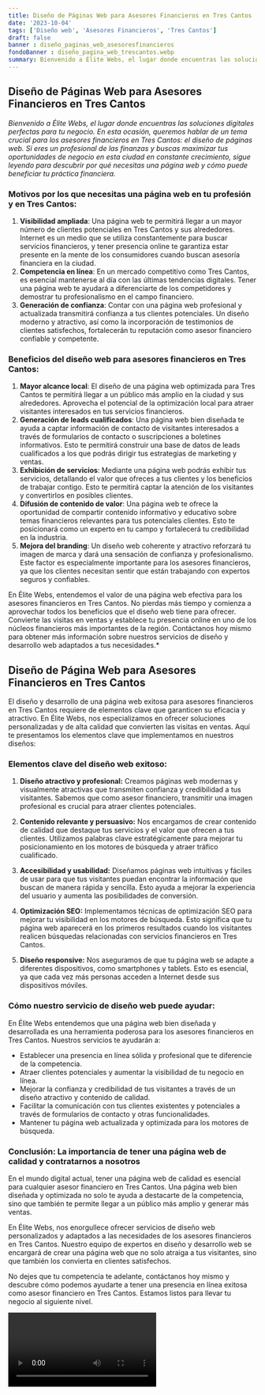 ```yaml
---
title: Diseño de Páginas Web para Asesores Financieros en Tres Cantos
date: '2023-10-04'
tags: ['Diseño web', 'Asesores Financieros', 'Tres Cantos']
draft: false
banner : diseño_paginas_web_asesoresfinancieros
fondoBanner : diseño_pagina_web_trescantos.webp
summary: Bienvenido a Élite Webs, el lugar donde encuentras las soluciones digitales perfectas para tu negocio. En esta ocasión, queremos hablar de un tema crucial para los asesores financieros en Tres Cantos el diseño de páginas web. Si eres un profesional de las finanzas y buscas maximizar tus oportunidades de negocio en esta ciudad en constante crecimiento, sigue leyendo para descubrir por qué necesitas una página web y cómo puede beneficiar tu práctica financiera. 
---
```


## Diseño de Páginas Web para Asesores Financieros en Tres Cantos

*Bienvenido a Élite Webs, el lugar donde encuentras las soluciones digitales perfectas para tu negocio. En esta ocasión, queremos hablar de un tema crucial para los asesores financieros en Tres Cantos: el diseño de páginas web. Si eres un profesional de las finanzas y buscas maximizar tus oportunidades de negocio en esta ciudad en constante crecimiento, sigue leyendo para descubrir por qué necesitas una página web y cómo puede beneficiar tu práctica financiera.* 

### Motivos por los que necesitas una página web en tu profesión y en Tres Cantos:
1. **Visibilidad ampliada**: Una página web te permitirá llegar a un mayor número de clientes potenciales en Tres Cantos y sus alrededores. Internet es un medio que se utiliza constantemente para buscar servicios financieros, y tener presencia online te garantiza estar presente en la mente de los consumidores cuando buscan asesoría financiera en la ciudad.
2. **Competencia en línea**: En un mercado competitivo como Tres Cantos, es esencial mantenerse al día con las últimas tendencias digitales. Tener una página web te ayudará a diferenciarte de los competidores y demostrar tu profesionalismo en el campo financiero.
3. **Generación de confianza**: Contar con una página web profesional y actualizada transmitirá confianza a tus clientes potenciales. Un diseño moderno y atractivo, así como la incorporación de testimonios de clientes satisfechos, fortalecerán tu reputación como asesor financiero confiable y competente.

### Beneficios del diseño web para asesores financieros en Tres Cantos:
1. **Mayor alcance local**: El diseño de una página web optimizada para Tres Cantos te permitirá llegar a un público más amplio en la ciudad y sus alrededores. Aprovecha el potencial de la optimización local para atraer visitantes interesados en tus servicios financieros.
2. **Generación de leads cualificados**: Una página web bien diseñada te ayuda a captar información de contacto de visitantes interesados a través de formularios de contacto o suscripciones a boletines informativos. Esto te permitirá construir una base de datos de leads cualificados a los que podrás dirigir tus estrategias de marketing y ventas.
3. **Exhibición de servicios**: Mediante una página web podrás exhibir tus servicios, detallando el valor que ofreces a tus clientes y los beneficios de trabajar contigo. Esto te permitirá captar la atención de los visitantes y convertirlos en posibles clientes.
4. **Difusión de contenido de valor**: Una página web te ofrece la oportunidad de compartir contenido informativo y educativo sobre temas financieros relevantes para tus potenciales clientes. Esto te posicionará como un experto en tu campo y fortalecerá tu credibilidad en la industria.
5. **Mejora del branding**: Un diseño web coherente y atractivo reforzará tu imagen de marca y dará una sensación de confianza y profesionalismo. Este factor es especialmente importante para los asesores financieros, ya que los clientes necesitan sentir que están trabajando con expertos seguros y confiables.

En Élite Webs, entendemos el valor de una página web efectiva para los asesores financieros en Tres Cantos. No pierdas más tiempo y comienza a aprovechar todos los beneficios que el diseño web tiene para ofrecer. Convierte las visitas en ventas y establece tu presencia online en uno de los núcleos financieros más importantes de la región. Contáctanos hoy mismo para obtener más información sobre nuestros servicios de diseño y desarrollo web adaptados a tus necesidades.*

<GifSeo />

<Cta />

## Diseño de Página Web para Asesores Financieros en Tres Cantos

El diseño y desarrollo de una página web exitosa para asesores financieros en Tres Cantos requiere de elementos clave que garanticen su eficacia y atractivo. En Élite Webs, nos especializamos en ofrecer soluciones personalizadas y de alta calidad que convierten las visitas en ventas. Aquí te presentamos los elementos clave que implementamos en nuestros diseños:

### Elementos clave del diseño web exitoso:

1. **Diseño atractivo y profesional:** Creamos páginas web modernas y visualmente atractivas que transmiten confianza y credibilidad a tus visitantes. Sabemos que como asesor financiero, transmitir una imagen profesional es crucial para atraer clientes potenciales.

2. **Contenido relevante y persuasivo:** Nos encargamos de crear contenido de calidad que destaque tus servicios y el valor que ofrecen a tus clientes. Utilizamos palabras clave estratégicamente para mejorar tu posicionamiento en los motores de búsqueda y atraer tráfico cualificado.

3. **Accesibilidad y usabilidad:** Diseñamos páginas web intuitivas y fáciles de usar para que tus visitantes puedan encontrar la información que buscan de manera rápida y sencilla. Esto ayuda a mejorar la experiencia del usuario y aumenta las posibilidades de conversión.

4. **Optimización SEO:** Implementamos técnicas de optimización SEO para mejorar tu visibilidad en los motores de búsqueda. Esto significa que tu página web aparecerá en los primeros resultados cuando los visitantes realicen búsquedas relacionadas con servicios financieros en Tres Cantos.

5. **Diseño responsive:** Nos aseguramos de que tu página web se adapte a diferentes dispositivos, como smartphones y tablets. Esto es esencial, ya que cada vez más personas acceden a Internet desde sus dispositivos móviles.

### Cómo nuestro servicio de diseño web puede ayudar:

En Élite Webs entendemos que una página web bien diseñada y desarrollada es una herramienta poderosa para los asesores financieros en Tres Cantos. Nuestros servicios te ayudarán a:

- Establecer una presencia en línea sólida y profesional que te diferencie de la competencia.
- Atraer clientes potenciales y aumentar la visibilidad de tu negocio en línea.
- Mejorar la confianza y credibilidad de tus visitantes a través de un diseño atractivo y contenido de calidad.
- Facilitar la comunicación con tus clientes existentes y potenciales a través de formularios de contacto y otras funcionalidades.
- Mantener tu página web actualizada y optimizada para los motores de búsqueda.

### Conclusión: La importancia de tener una página web de calidad y contratarnos a nosotros

En el mundo digital actual, tener una página web de calidad es esencial para cualquier asesor financiero en Tres Cantos. Una página web bien diseñada y optimizada no solo te ayuda a destacarte de la competencia, sino que también te permite llegar a un público más amplio y generar más ventas.

En Élite Webs, nos enorgullece ofrecer servicios de diseño web personalizados y adaptados a las necesidades de los asesores financieros en Tres Cantos. Nuestro equipo de expertos en diseño y desarrollo web se encargará de crear una página web que no solo atraiga a tus visitantes, sino que también los convierta en clientes satisfechos.

No dejes que tu competencia te adelante, contáctanos hoy mismo y descubre cómo podemos ayudarte a tener una presencia en línea exitosa como asesor financiero en Tres Cantos. Estamos listos para llevar tu negocio al siguiente nivel.

<Video />

<CtaBot job='Asesores Financieros' city='Tres Cantos'/>

<Gmaps query='Tres Cantos+españa+maps' />